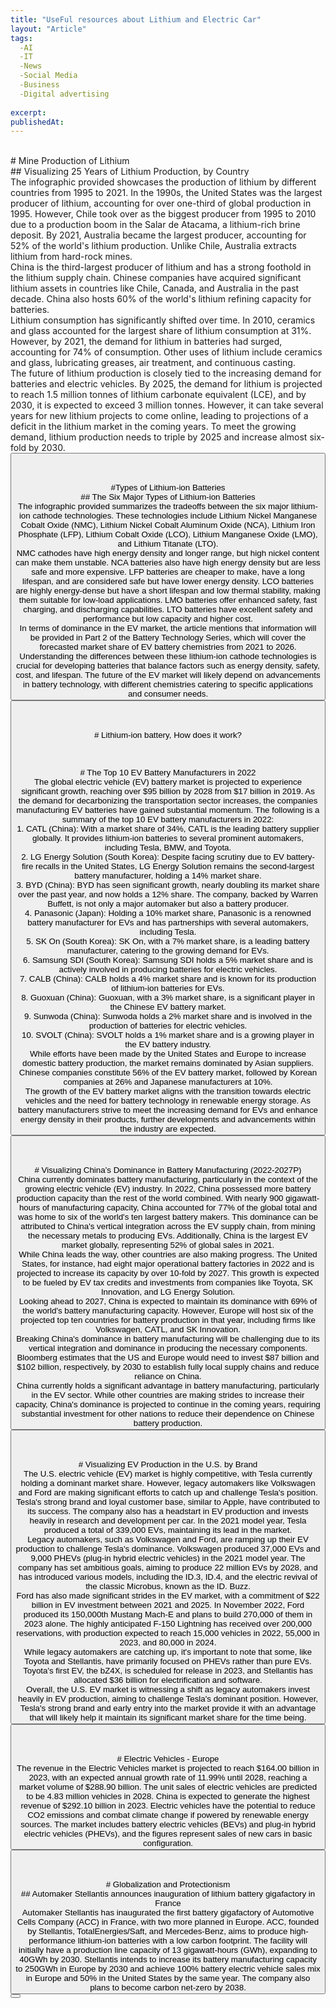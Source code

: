 ```yaml
---
title: "UseFul resources about Lithium and Electric Car"
layout: "Article"
tags:
  -AI 
  -IT
  -News
  -Social Media
  -Business
  -Digital advertising
  
excerpt:
publishedAt:
---
```

<br/>
# Mine Production of Lithium
<br/>
## Visualizing 25 Years of Lithium Production, by Country
<br/>
<Image src="/25-Years-of-Lithium-Production-by-Country.jpg" alt="" width={600} height={500} />
<br />
The infographic provided showcases the production of lithium by different countries from 1995 to 2021. In the 1990s, the United States was the largest producer of lithium, accounting for over one-third of global production in 1995. However, Chile took over as the biggest producer from 1995 to 2010 due to a production boom in the Salar de Atacama, a lithium-rich brine deposit. By 2021, Australia became the largest producer, accounting for 52% of the world's lithium production. Unlike Chile, Australia extracts lithium from hard-rock mines.
<br/>
China is the third-largest producer of lithium and has a strong foothold in the lithium supply chain. Chinese companies have acquired significant lithium assets in countries like Chile, Canada, and Australia in the past decade. China also hosts 60% of the world's lithium refining capacity for batteries.
<br/>
Lithium consumption has significantly shifted over time. In 2010, ceramics and glass accounted for the largest share of lithium consumption at 31%. However, by 2021, the demand for lithium in batteries had surged, accounting for 74% of consumption. Other uses of lithium include ceramics and glass, lubricating greases, air treatment, and continuous casting.
<br/>
The future of lithium production is closely tied to the increasing demand for batteries and electric vehicles. By 2025, the demand for lithium is projected to reach 1.5 million tonnes of lithium carbonate equivalent (LCE), and by 2030, it is expected to exceed 3 million tonnes. However, it can take several years for new lithium projects to come online, leading to projections of a deficit in the lithium market in the coming years. To meet the growing demand, lithium production needs to triple by 2025 and increase almost six-fold by 2030.
<br/>
<Button
  address="https://www.visualcapitalist.com/visualizing-25-years-of-lithium-production-by-country/"
  text="Source"
/>
<br/>
<br/>
<br/>
#Types of Lithium-ion Batteries
<br/>
## The Six Major Types of Lithium-ion Batteries
<br/>
<Image src="/typeofLithiumBatteries.png" alt="" width={600} height={500} />
<br />
The infographic provided summarizes the tradeoffs between the six major lithium-ion cathode technologies. These technologies include Lithium Nickel Manganese Cobalt Oxide (NMC), Lithium Nickel Cobalt Aluminum Oxide (NCA), Lithium Iron Phosphate (LFP), Lithium Cobalt Oxide (LCO), Lithium Manganese Oxide (LMO), and Lithium Titanate (LTO).
<br/>
NMC cathodes have high energy density and longer range, but high nickel content can make them unstable. NCA batteries also have high energy density but are less safe and more expensive. LFP batteries are cheaper to make, have a long lifespan, and are considered safe but have lower energy density. LCO batteries are highly energy-dense but have a short lifespan and low thermal stability, making them suitable for low-load applications. LMO batteries offer enhanced safety, fast charging, and discharging capabilities. LTO batteries have excellent safety and performance but low capacity and higher cost.
<br/>
In terms of dominance in the EV market, the article mentions that information will be provided in Part 2 of the Battery Technology Series, which will cover the forecasted market share of EV battery chemistries from 2021 to 2026.
<br/>
Understanding the differences between these lithium-ion cathode technologies is crucial for developing batteries that balance factors such as energy density, safety, cost, and lifespan. The future of the EV market will likely depend on advancements in battery technology, with different chemistries catering to specific applications and consumer needs.
<br/>
<Button
  address="https://www.mining.com/web/graphic-the-six-major-types-of-lithium-ion-batteries/"
  text="Source"
/>
<br/>
<br/>
<br/>
# Lithium-ion battery, How does it work?
<br/>
<Youtube id= "VxMM4g2Sk8U"/>
<br/>
<br/>
<br/>
# The Top 10 EV Battery Manufacturers in 2022
<br/>
<Image src="/Top-10-EV-Battery-Manufacturers-by-Market-Share-2022_main_Oct11.jpg" alt="" width={600} height={500} />
<br />
The global electric vehicle (EV) battery market is projected to experience significant growth, reaching over $95 billion by 2028 from $17 billion in 2019. As the demand for decarbonizing the transportation sector increases, the companies manufacturing EV batteries have gained substantial momentum. The following is a summary of the top 10 EV battery manufacturers in 2022:
<br/>
1. CATL (China): With a market share of 34%, CATL is the leading battery supplier globally. It provides lithium-ion batteries to several prominent automakers, including Tesla, BMW, and Toyota.
<br/>
2. LG Energy Solution (South Korea): Despite facing scrutiny due to EV battery-fire recalls in the United States, LG Energy Solution remains the second-largest battery manufacturer, holding a 14% market share.
<br/>
3. BYD (China): BYD has seen significant growth, nearly doubling its market share over the past year, and now holds a 12% share. The company, backed by Warren Buffett, is not only a major automaker but also a battery producer.
<br/>
4. Panasonic (Japan): Holding a 10% market share, Panasonic is a renowned battery manufacturer for EVs and has partnerships with several automakers, including Tesla.
<br/>
5. SK On (South Korea): SK On, with a 7% market share, is a leading battery manufacturer, catering to the growing demand for EVs.
<br/>
6. Samsung SDI (South Korea): Samsung SDI holds a 5% market share and is actively involved in producing batteries for electric vehicles.
<br/>
7. CALB (China): CALB holds a 4% market share and is known for its production of lithium-ion batteries for EVs.
<br/>
8. Guoxuan (China): Guoxuan, with a 3% market share, is a significant player in the Chinese EV battery market.
<br/>
9. Sunwoda (China): Sunwoda holds a 2% market share and is involved in the production of batteries for electric vehicles.
<br/>
10. SVOLT (China): SVOLT holds a 1% market share and is a growing player in the EV battery industry.
<br/>
While efforts have been made by the United States and Europe to increase domestic battery production, the market remains dominated by Asian suppliers. Chinese companies constitute 56% of the EV battery market, followed by Korean companies at 26% and Japanese manufacturers at 10%.
<br/>
The growth of the EV battery market aligns with the transition towards electric vehicles and the need for battery technology in renewable energy storage. As battery manufacturers strive to meet the increasing demand for EVs and enhance energy density in their products, further developments and advancements within the industry are expected.
<br/>
<Button
  address="https://www.visualcapitalist.com/the-top-10-ev-battery-manufacturers-in-2022/"
  text="Source"
/>
<br/>
<br/>
<br/>
# Visualizing China’s Dominance in Battery Manufacturing (2022-2027P)
<br/>
<Image src="/Battery-Manufacturing-Capacity-by-Country-2022-2027.jpg" alt="" width={600} height={500} />
<br />
China currently dominates battery manufacturing, particularly in the context of the growing electric vehicle (EV) industry. In 2022, China possessed more battery production capacity than the rest of the world combined. With nearly 900 gigawatt-hours of manufacturing capacity, China accounted for 77% of the global total and was home to six of the world's ten largest battery makers. This dominance can be attributed to China's vertical integration across the EV supply chain, from mining the necessary metals to producing EVs. Additionally, China is the largest EV market globally, representing 52% of global sales in 2021.
<br/>
While China leads the way, other countries are also making progress. The United States, for instance, had eight major operational battery factories in 2022 and is projected to increase its capacity by over 10-fold by 2027. This growth is expected to be fueled by EV tax credits and investments from companies like Toyota, SK Innovation, and LG Energy Solution.
<br/>
Looking ahead to 2027, China is expected to maintain its dominance with 69% of the world's battery manufacturing capacity. However, Europe will host six of the projected top ten countries for battery production in that year, including firms like Volkswagen, CATL, and SK Innovation.
<br/>
Breaking China's dominance in battery manufacturing will be challenging due to its vertical integration and dominance in producing the necessary components. Bloomberg estimates that the US and Europe would need to invest $87 billion and $102 billion, respectively, by 2030 to establish fully local supply chains and reduce reliance on China.
<br/>
China currently holds a significant advantage in battery manufacturing, particularly in the EV sector. While other countries are making strides to increase their capacity, China's dominance is projected to continue in the coming years, requiring substantial investment for other nations to reduce their dependence on Chinese battery production.
<br/>
<Button
  address="https://www.visualcapitalist.com/chinas-dominance-in-battery-manufacturing/"
  text="Source"
/>
<br/>
<br/>
<br/>
# Visualizing EV Production in the U.S. by Brand
<br/>
<Image src="/ev-production-by-brand-MAIN.jpg" alt="" width={600} height={500} />
<br />
The U.S. electric vehicle (EV) market is highly competitive, with Tesla currently holding a dominant market share. However, legacy automakers like Volkswagen and Ford are making significant efforts to catch up and challenge Tesla's position.
<br/>
Tesla's strong brand and loyal customer base, similar to Apple, have contributed to its success. The company also has a headstart in EV production and invests heavily in research and development per car. In the 2021 model year, Tesla produced a total of 339,000 EVs, maintaining its lead in the market.
<br/>
Legacy automakers, such as Volkswagen and Ford, are ramping up their EV production to challenge Tesla's dominance. Volkswagen produced 37,000 EVs and 9,000 PHEVs (plug-in hybrid electric vehicles) in the 2021 model year. The company has set ambitious goals, aiming to produce 22 million EVs by 2028, and has introduced various models, including the ID.3, ID.4, and the electric revival of the classic Microbus, known as the ID. Buzz.
<br/>
Ford has also made significant strides in the EV market, with a commitment of $22 billion in EV investment between 2021 and 2025. In November 2022, Ford produced its 150,000th Mustang Mach-E and plans to build 270,000 of them in 2023 alone. The highly anticipated F-150 Lightning has received over 200,000 reservations, with production expected to reach 15,000 vehicles in 2022, 55,000 in 2023, and 80,000 in 2024.
<br/>
While legacy automakers are catching up, it's important to note that some, like Toyota and Stellantis, have primarily focused on PHEVs rather than pure EVs. Toyota's first EV, the bZ4X, is scheduled for release in 2023, and Stellantis has allocated $36 billion for electrification and software.
<br/>
Overall, the U.S. EV market is witnessing a shift as legacy automakers invest heavily in EV production, aiming to challenge Tesla's dominant position. However, Tesla's strong brand and early entry into the market provide it with an advantage that will likely help it maintain its significant market share for the time being.
<br/>
<Button
  address="https://www.visualcapitalist.com/ev-production-by-brand-united-states/"
  text="Source"
/>
<br/>
<br/>
<br/>
# Electric Vehicles - Europe
<br/>
The revenue in the Electric Vehicles market is projected to reach $164.00 billion in 2023, with an expected annual growth rate of 11.99% until 2028, reaching a market volume of $288.90 billion. The unit sales of electric vehicles are predicted to be 4.83 million vehicles in 2028. China is expected to generate the highest revenue of $292.10 billion in 2023. Electric vehicles have the potential to reduce CO2 emissions and combat climate change if powered by renewable energy sources. The market includes battery electric vehicles (BEVs) and plug-in hybrid electric vehicles (PHEVs), and the figures represent sales of new cars in basic configuration.
<br/>
<Button
  address="https://www.statista.com/outlook/mmo/electric-vehicles/europe"
  text="Source"
/>
<br/>
<br/>
<br/>
# Globalization and Protectionism
<br/>
## Automaker Stellantis announces inauguration of lithium battery gigafactory in France
<br/>
Automaker Stellantis has inaugurated the first battery gigafactory of Automotive Cells Company (ACC) in France, with two more planned in Europe. ACC, founded by Stellantis, TotalEnergies/Saft, and Mercedes-Benz, aims to produce high-performance lithium-ion batteries with a low carbon footprint. The facility will initially have a production line capacity of 13 gigawatt-hours (GWh), expanding to 40GWh by 2030. Stellantis intends to increase its battery manufacturing capacity to 250GWh in Europe by 2030 and achieve 100% battery electric vehicle sales mix in Europe and 50% in the United States by the same year. The company also plans to become carbon net-zero by 2038.
<br/>
<Button
  address="https://www.kitco.com/news/2023-05-30/Automaker-Stellantis-announces-inauguration-of-lithium-battery-gigafactory-in-France.html"
  text="Source"
/> 
